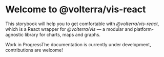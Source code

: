 
<Meta title="Introduction" />

<style>{`
  .tip {
    display: inline-block;
    border-radius: 1em;
    font-size: 11px;
    line-height: 12px;
    font-weight: 700;
    background: #E7FDD8;
    color: #66BF3C;
    padding: 4px 12px;
    margin-right: 10px;
    vertical-align: top;
  }

  .tip-wrapper {
    font-size: 13px;
    line-height: 20px;
    margin-top: 20px;
    margin-bottom: 20px;
  }
`}</style>

# Welcome to @volterra/vis-react

This storybook will help you to get comfortable with *@volterra/vis-react*, which is a React wrapper for
*@volterra/vis* — a modular and platform-agnostic library for charts, maps and graphs.

<div className="tip-wrapper">
  <span className="tip">Work in Progress</span>The documentation is currently under development, contributions are welcome!
</div>
